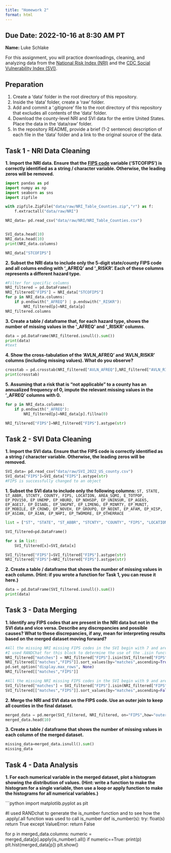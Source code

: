 ```yaml
---
title: "Homework 2"
format: html
---
```


__Due Date:__ 2022-10-16 at 8:30 AM PT
---


__Name:__ Luke Schlake



For this assignment, you will practice downloadings, cleaning, and analyzing data from the [National Risk Index (NRI)](https://hazards.fema.gov/nri/) and the [CDC Social Vulnerability Index (SVI)](https://www.atsdr.cdc.gov/placeandhealth/svi/index.html).

## Preparation

1. Create a 'data' folder in the root directory of this repository.
1. Inside the 'data' folder, create a 'raw' folder.
1. Add and commit a '.gitignore' file to the root directory of this repository that excludes all contents of the 'data' folder.
1. Download the county-level NRI and SVI data for the entire United States. Place the data in the 'data/raw' folder.
1. In the repository README, provide a brief (1-2 sentence) description of each file in the 'data' folder and a link to the original source of the data.

## Task 1 - NRI Data Cleaning

__1. Import the NRI data. Ensure that the [FIPS code](https://en.wikipedia.org/wiki/Federal_Information_Processing_Standard_state_code) variable ('STCOFIPS') is correctly identified as a string / character variable. Otherwise, the leading zeros will be removed.__

```python
import pandas as pd
import numpy as np
import seaborn as sns
import zipfile 

with zipfile.ZipFile("data/raw/NRI_Table_Counties.zip","r") as f:
    f.extractall("data/raw/NRI")

NRI_data= pd.read_csv("data/raw/NRI/NRI_Table_Counties.csv")

```


```python

```

```python

SVI_data.head(10)
NRI_data.head(10)
print(NRI_data.columns)

```

```python

NRI_data["STCOFIPS"]

```


__2. Subset the NRI data to include only the 5-digit state/county FIPS code and all colums ending with '\_AFREQ' and '\_RISKR'. Each of these columns represents a different hazard type.__

```python

#Filter for specific columns 
NRI_filtered = pd.DataFrame()
NRI_filtered["FIPS"] = NRI_data["STCOFIPS"]
for p in NRI_data.columns:
    if p.endswith("_AFREQ") | p.endswith("_RISKR"):
        NRI_filtered[p]=NRI_data[p]
NRI_filtered.columns


```
__3. Create a table / dataframe that, for each hazard type, shows the number of missing values in the '\_AFREQ' and '\_RISKR' columns.__
```python

data = pd.DataFrame(NRI_filtered.isnull().sum())
print(data)
#text
```
__4. Show the cross-tabulation of the 'AVLN_AFREQ' and 'AVLN_RISKR' columns (including missing values). What do you observe?__
```python

crosstab = pd.crosstab(NRI_filtered["AVLN_AFREQ"],NRI_filtered["AVLN_RISKR"])
print(crosstab)

```
__5. Assuming that a risk that is "not applicable" to a county has an annualized frequency of 0, impute the relevant missing values in the '\_AFREQ' columns with 0.__
```python

for p in NRI_data.columns:
    if p.endswith("_AFREQ"):
        NRI_filtered[p]=NRI_data[p].fillna(0)

NRI_filtered["FIPS"]=NRI_filtered["FIPS"].astype(str)

```


## Task 2 - SVI Data Cleaning

__1. Import the SVI data. Ensure that the FIPS code is correctly identified as a string / character variable. Otherwise, the leading zeros will be removed.__

```python

SVI_data= pd.read_csv("data/raw/SVI_2022_US_county.csv")
SVI_data["FIPS"]=SVI_data["FIPS"].astype(str)
#FIPS is successfully changed to an object

```



__1. Subset the SVI data to include only the following columns:__
`ST, STATE, ST_ABBR, STCNTY, COUNTY, FIPS, LOCATION, AREA_SQMI, E_TOTPOP, EP_POV150, EP_UNEMP, EP_HBURD, EP_NOHSDP, EP_UNINSUR, EP_AGE65, EP_AGE17, EP_DISABL, EP_SNGPNT, EP_LIMENG, EP_MINRTY, EP_MUNIT, EP_MOBILE, EP_CROWD, EP_NOVEH, EP_GROUPQ, EP_NOINT, EP_AFAM, EP_HISP, EP_ASIAN, EP_AIAN, EP_NHPI, EP_TWOMORE, EP_OTHERRACE`
```python

list = ["ST", "STATE", "ST_ABBR", "STCNTY", "COUNTY", "FIPS", "LOCATION", "AREA_SQMI", "E_TOTPOP", "EP_POV150", "EP_UNEMP", "EP_HBURD", "EP_NOHSDP", "EP_UNINSUR", "EP_AGE65", "EP_AGE17", "EP_DISABL", "EP_SNGPNT", "EP_LIMENG", "EP_MINRTY", "EP_MUNIT", "EP_MOBILE", "EP_CROWD", "EP_NOVEH", "EP_GROUPQ", "EP_NOINT", "EP_AFAM", "EP_HISP", "EP_ASIAN", "EP_AIAN", "EP_NHPI", "EP_TWOMORE", "EP_OTHERRACE"]

SVI_filtered=pd.DataFrame()

for x in list:
    SVI_filtered[x]=SVI_data[x]

SVI_filtered["FIPS"]=SVI_filtered["FIPS"].astype(str)
NRI_filtered["FIPS"]=NRI_filtered["FIPS"].astype(str)

```

__2. Create a table / dataframe that shows the number of missing values in each column. (Hint: if you wrote a function for Task 1, you can reuse it here.)__

```python

data = pd.DataFrame(SVI_filtered.isnull().sum())
print(data)

```

## Task 3 - Data Merging
__1. Identify any FIPS codes that are present in the NRI data but not in the SVI data and vice versa. Describe any discrepancies and possible causes? What to these discrepancies, if any, mean for interpreting results based on the merged dataset moving forward?__
```python

#All the missing NRI missing FIPS codes in the SVI begin with 7 and are 5 digits (or are close to a FIPS code beginning with 7, ex: 69001)
#I used RANDChat for this block to determine the use of the .isin function
NRI_filtered["matches"] = NRI_filtered["FIPS"].isin(SVI_filtered["FIPS"])
NRI_filtered[["matches","FIPS"]].sort_values(by="matches",ascending=True)
pd.set_option("display.max_rows", None)
NRI_filtered[["matches","FIPS"]]

```

```python

#All the missing NRI missing FIPS codes in the SVI begin with 9 and are 4 digits
SVI_filtered["matches"] = SVI_filtered["FIPS"].isin(NRI_filtered["FIPS"])
SVI_filtered[["matches","FIPS"]].sort_values(by="matches",ascending=False)

```

__2. Merge the NRI and SVI data on the FIPS code. Use an outer join to keep all counties in the final dataset.__
```python

merged_data = pd.merge(SVI_filtered, NRI_filtered, on="FIPS",how="outer")
merged_data.head(10)

```
__3. Create a table / dataframe that shows the number of missing values in each column of the merged dataset.__

```python

missing_data=merged_data.isnull().sum()
missing_data

```

## Task 4 - Data Analysis

__1. For each numerical variable in the merged dataset, plot a histogram showing the distribution of values. (Hint: write a function to make the histogram for a single variable, then use a loop or apply function to make the histograms for all numerical variables.)__

```python

import matplotlib.pyplot as plt

#I used RANDchat to generate the is_number function and to see how the .apply/.all function was used to call is_number
def is_number(s):
    try:
        float(s)
        return True
    except ValueError:
        return False

for p in merged_data.columns:
    numeric = merged_data[p].apply(is_number).all()
    if numeric==True:
        print(p)
        plt.hist(merged_data[p])
        plt.show()


